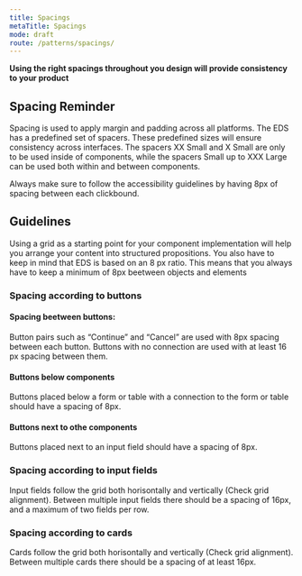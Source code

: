 ```yaml
---
title: Spacings
metaTitle: Spacings
mode: draft
route: /patterns/spacings/
---
```


**Using the right spacings throughout you design will provide consistency to your product**

## Spacing Reminder

Spacing is used to apply margin and padding across all platforms. The EDS has a predefined set of spacers. These predefined sizes will ensure consistency across interfaces. The spacers XX Small and X Small are only to be used inside of components, while the spacers Small up to XXX Large can be used both within and between components.

Always make sure to follow the accessibility guidelines by having 8px of spacing between each clickbound.

## Guidelines

Using a grid as a starting point for your component implementation will help you arrange your content into structured propositions. You also have to keep in mind that EDS is based on an 8 px ratio. This means that you always have to keep a minimum of 8px beetween objects and elements 

### Spacing according to buttons

#### Spacing beetween buttons:
Button pairs such as “Continue” and “Cancel” are used with 8px spacing between each button. Buttons with no connection are used with at least 16 px spacing between them.

#### Buttons below components
Buttons placed below a form or table with a connection to the form or table should have a spacing of 8px. 

#### Buttons next to othe components
Buttons placed next to an input field should have a spacing of 8px.

### Spacing according to input fields

Input fields follow the grid both horisontally and vertically (Check grid alignment). Between multiple input fields there should be a spacing of 16px, and a maximum of two fields per row.

### Spacing according to cards

Cards follow the grid both horisontally and vertically (Check grid alignment). Between multiple cards there should be a spacing of at least 16px.

